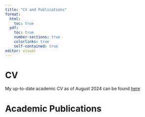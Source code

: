 ```yaml
---
title: "CV and Publications"
format: 
  html:
    toc: true
  pdf:
    toc: true
    number-sections: true
    colorlinks: true
    self-contained: true
editor: visual
---
```


# CV

My up-to-date academic CV as of August 2024 can be found [here](pdfs/CV.pdf)

# Academic Publications
